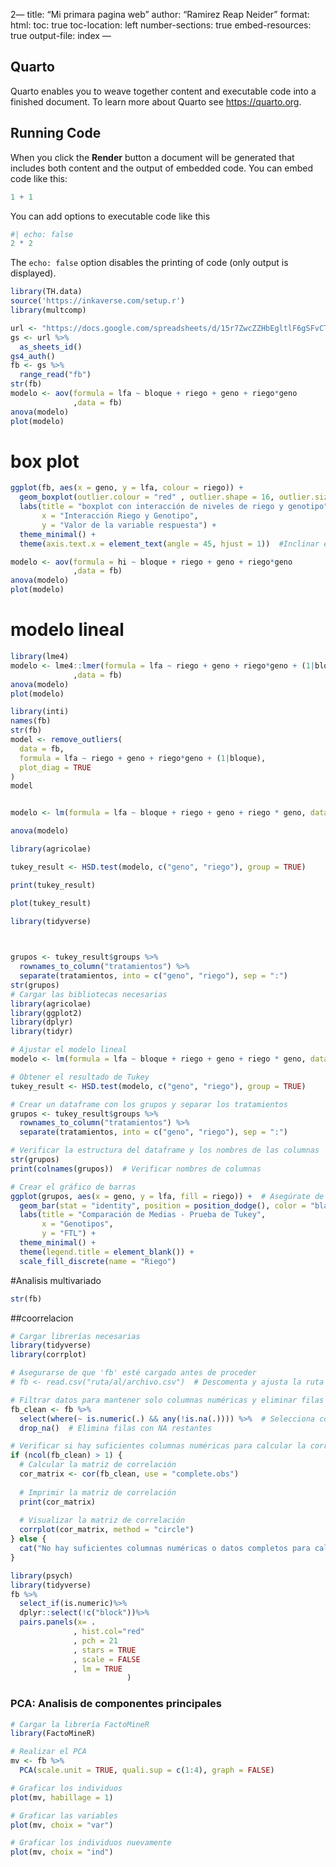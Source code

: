 2---
title: "Mi primara pagina web"
author: "Ramirez Reap Neider"
format:
  html:
    toc: true
    toc-location: left
    number-sections: true
    embed-resources: true
    output-file: index
---

## Quarto

Quarto enables you to weave together content and executable code into a finished document. To learn more about Quarto see <https://quarto.org>.

## Running Code

When you click the **Render** button a document will be generated that includes both content and the output of embedded code. You can embed code like this:

```r
1 + 1
```

You can add options to executable code like this 

```r
#| echo: false
2 * 2
```

The `echo: false` option disables the printing of code (only output is displayed).
```r
library(TH.data)
source('https://inkaverse.com/setup.r')
library(multcomp)

url <- "https://docs.google.com/spreadsheets/d/15r7ZwcZZHbEgltlF6gSFvCTFA-CFzVBWwg3mFlRyKPs/edit?gid=172957346#gid=172957346"
gs <- url %>% 
  as_sheets_id()
gs4_auth()
fb <- gs %>% 
  range_read("fb")
str(fb)
modelo <- aov(formula = lfa ~ bloque + riego + geno + riego*geno
              ,data = fb)
anova(modelo)
plot(modelo)
```
# box plot
```r
ggplot(fb, aes(x = geno, y = lfa, colour = riego)) +
  geom_boxplot(outlier.colour = "red" , outlier.shape = 16, outlier.size = 2) +
  labs(title = "boxplot con interacción de niveles de riego y genotipo" , 
       x = "Interacción Riego y Genotipo",
       y = "Valor de la variable respuesta") +
  theme_minimal() +
  theme(axis.text.x = element_text(angle = 45, hjust = 1))  #Inclinar etiquetas del eje x
```
```r

modelo <- aov(formula = hi ~ bloque + riego + geno + riego*geno
              ,data = fb)
anova(modelo)
plot(modelo)
```
# modelo lineal 
```r
library(lme4)
modelo <- lme4::lmer(formula = lfa ~ riego + geno + riego*geno + (1|bloque)
              ,data = fb)
anova(modelo)
plot(modelo)
```
```r
library(inti)
names(fb) 
str(fb)
model <- remove_outliers(
  data = fb, 
  formula = lfa ~ riego + geno + riego*geno + (1|bloque), 
  plot_diag = TRUE 
)
model
```

```

```
```r
modelo <- lm(formula = lfa ~ bloque + riego + geno + riego * geno, data = fb)

anova(modelo)

library(agricolae)

tukey_result <- HSD.test(modelo, c("geno", "riego"), group = TRUE)

print(tukey_result)

plot(tukey_result)

library(tidyverse)

  
```

```r
grupos <- tukey_result$groups %>% 
  rownames_to_column("tratamientos") %>% 
  separate(tratamientos, into = c("geno", "riego"), sep = ":")
str(grupos)
# Cargar las bibliotecas necesarias
library(agricolae)
library(ggplot2)
library(dplyr)
library(tidyr)

# Ajustar el modelo lineal
modelo <- lm(formula = lfa ~ bloque + riego + geno + riego * geno, data = fb)

# Obtener el resultado de Tukey
tukey_result <- HSD.test(modelo, c("geno", "riego"), group = TRUE)

# Crear un dataframe con los grupos y separar los tratamientos
grupos <- tukey_result$groups %>% 
  rownames_to_column("tratamientos") %>% 
  separate(tratamientos, into = c("geno", "riego"), sep = ":")

# Verificar la estructura del dataframe y los nombres de las columnas
str(grupos)
print(colnames(grupos))  # Verificar nombres de columnas

# Crear el gráfico de barras
ggplot(grupos, aes(x = geno, y = lfa, fill = riego)) +  # Asegúrate de que "LFA" sea el nombre correcto
  geom_bar(stat = "identity", position = position_dodge(), color = "black") +
  labs(title = "Comparación de Medias - Prueba de Tukey", 
       x = "Genotipos", 
       y = "FTL") +
  theme_minimal() +
  theme(legend.title = element_blank()) +
  scale_fill_discrete(name = "Riego")
```

#Analisis multivariado

```r
str(fb)
```

##coorrelacion

```r
# Cargar librerías necesarias
library(tidyverse)
library(corrplot)

# Asegurarse de que 'fb' esté cargado antes de proceder
# fb <- read.csv("ruta/al/archivo.csv")  # Descomenta y ajusta la ruta si necesitas cargar el archivo

# Filtrar datos para mantener solo columnas numéricas y eliminar filas con NA
fb_clean <- fb %>%
  select(where(~ is.numeric(.) && any(!is.na(.)))) %>%  # Selecciona columnas numéricas con al menos un valor no NA
  drop_na()  # Elimina filas con NA restantes

# Verificar si hay suficientes columnas numéricas para calcular la correlación
if (ncol(fb_clean) > 1) {
  # Calcular la matriz de correlación
  cor_matrix <- cor(fb_clean, use = "complete.obs")
  
  # Imprimir la matriz de correlación
  print(cor_matrix)
  
  # Visualizar la matriz de correlación
  corrplot(cor_matrix, method = "circle")
} else {
  cat("No hay suficientes columnas numéricas o datos completos para calcular la correlación.\n")
}
```
```r

library(psych)
library(tidyverse)
fb %>%
  select_if(is.numeric)%>%
  dplyr::select(!c("block"))%>%
  pairs.panels(x= .
              , hist.col="red"
              , pch = 21
              , stars = TRUE
              , scale = FALSE
              , lm = TRUE
                          )
```

### PCA: Analisis de componentes principales 
```r
# Cargar la librería FactoMineR
library(FactoMineR)

# Realizar el PCA
mv <- fb %>%
  PCA(scale.unit = TRUE, quali.sup = c(1:4), graph = FALSE)

# Graficar los individuos
plot(mv, habillage = 1)

# Graficar las variables
plot(mv, choix = "var")

# Graficar los individuos nuevamente
plot(mv, choix = "ind")

```



